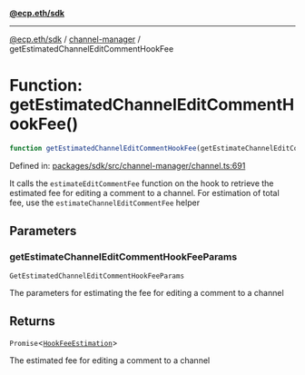 [**@ecp.eth/sdk**](../../index.mdx)

***

[@ecp.eth/sdk](/sdk-reference/index.mdx) / [channel-manager](/sdk-reference/channel-manager/index.mdx) / getEstimatedChannelEditCommentHookFee

# Function: getEstimatedChannelEditCommentHookFee()

```ts
function getEstimatedChannelEditCommentHookFee(getEstimateChannelEditCommentHookFeeParams): Promise<HookFeeEstimation>;
```

Defined in: [packages/sdk/src/channel-manager/channel.ts:691](https://github.com/ecp-eth/comments-monorepo/blob/main/packages/sdk/src/channel-manager/channel.ts#L691)

It calls the `estimateEditCommentFee` function on the hook to retrieve the estimated fee for editing a comment to a channel.
For estimation of total fee, use the `estimateChannelEditCommentFee` helper

## Parameters

### getEstimateChannelEditCommentHookFeeParams

`GetEstimatedChannelEditCommentHookFeeParams`

The parameters for estimating the fee for editing a comment to a channel

## Returns

`Promise`\<[`HookFeeEstimation`](/sdk-reference/channel-manager/types/type-aliases/HookFeeEstimation.mdx)\>

The estimated fee for editing a comment to a channel

